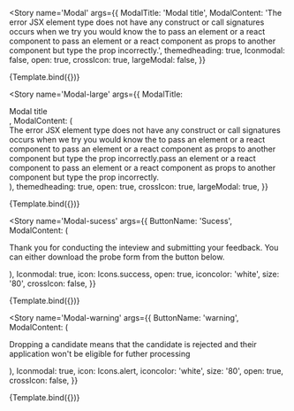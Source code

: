 
<Meta title='XT-UI-Kit-Components/Modal' component={Modal} />


<Story
  name='Modal'
  args={{
    ModalTitle: 'Modal title',
    ModalContent:
      'The error JSX element type does not have any construct or call signatures occurs when we try you would know the to pass an element or a react component to pass an element or a react component as props to another component but type the prop incorrectly.',
    themedheading: true,
    Iconmodal: false,
    open: true,
    crossIcon: true,
    largeModal: false,
  }}
>
  {Template.bind({})}
</Story>

<Story
  name='Modal-large'
  args={{
    ModalTitle: <div>Modal title</div>,
    ModalContent: (
      <div>
        The error JSX element type does not have any construct or call signatures occurs when we try
        you would know the to pass an element or a react component to pass an element or a react
        component as props to another component but type the prop incorrectly.pass an element or a
        react component to pass an element or a react component as props to another component but
        type the prop incorrectly.
      </div>
    ),
    themedheading: true,
    open: true,
    crossIcon: true,
    largeModal: true,
  }}
>
  {Template.bind({})}
</Story>

<Story
  name='Modal-sucess'
  args={{
    ButtonName: 'Sucess',
    ModalContent: (
      <p>
        Thank you for conducting the inteview and submitting your feedback. You can either download
        the probe form from the button below.
      </p>
    ),
    Iconmodal: true,
    icon: Icons.success,
    open: true,
    iconcolor: 'white',
    size: '80',
    crossIcon: false,
  }}
>
  {Template.bind({})}
</Story>

<Story
  name='Modal-warning'
  args={{
    ButtonName: 'warning',
    ModalContent: (
      <p>
        Dropping a candidate means that the candidate is rejected and their application won't be
        eligible for futher processing
      </p>
    ),
    Iconmodal: true,
    icon: Icons.alert,
    iconcolor: 'white',
    size: '80',
    open: true,
    crossIcon: false,
  }}
>
  {Template.bind({})}
</Story>
